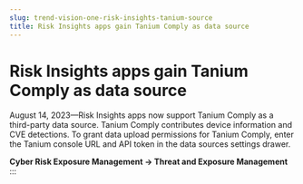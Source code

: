 ```yaml
---
slug: trend-vision-one-risk-insights-tanium-source
title: Risk Insights apps gain Tanium Comply as data source
---
```

# Risk Insights apps gain Tanium Comply as data source

August 14, 2023—Risk Insights apps now support Tanium Comply as a third-party data source. Tanium Comply contributes device information and CVE detections. To grant data upload permissions for Tanium Comply, enter the Tanium console URL and API token in the data sources settings drawer.

**Cyber Risk Exposure Management → Threat and Exposure Management**
:::
